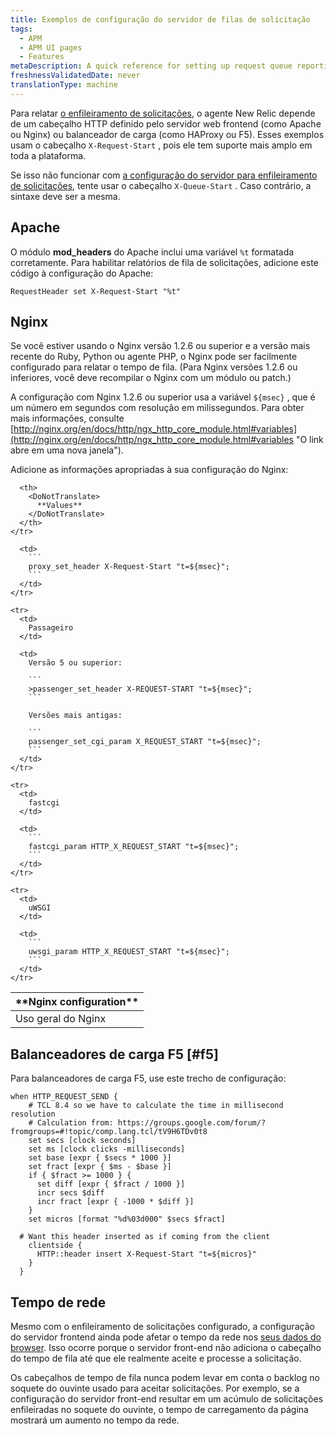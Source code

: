 ```yaml
---
title: Exemplos de configuração do servidor de filas de solicitação
tags:
  - APM
  - APM UI pages
  - Features
metaDescription: A quick reference for setting up request queue reporting in New Relic for your server.
freshnessValidatedDate: never
translationType: machine
---
```


Para relatar [o enfileiramento de solicitações](/docs/apm/other-features/request-queueing/request-queuing-tracking-frontend-time), o agente New Relic depende de um cabeçalho HTTP definido pelo servidor web frontend (como Apache ou Nginx) ou balanceador de carga (como HAProxy ou F5). Esses exemplos usam o cabeçalho `X-Request-Start` , pois ele tem suporte mais amplo em toda a plataforma.

Se isso não funcionar com [a configuração do servidor para enfileiramento de solicitações](/docs/apm/applications-menu/features/configure-request-queue-reporting), tente usar o cabeçalho `X-Queue-Start` . Caso contrário, a sintaxe deve ser a mesma.

## Apache

O módulo <DoNotTranslate>**mod_headers**</DoNotTranslate> do Apache inclui uma variável `%t` formatada corretamente. Para habilitar relatórios de fila de solicitações, adicione este código à configuração do Apache:

```
RequestHeader set X-Request-Start "%t"
```

## Nginx

Se você estiver usando o Nginx versão 1.2.6 ou superior e a versão mais recente do Ruby, Python ou agente PHP, o Nginx pode ser facilmente configurado para relatar o tempo de fila. (Para Nginx versões 1.2.6 ou inferiores, você deve recompilar o Nginx com um módulo ou patch.)

A configuração com Nginx 1.2.6 ou superior usa a variável `${msec}` , que é um número em segundos com resolução em milissegundos. Para obter mais informações, consulte [http://nginx.org/en/docs/http/ngx_http_core_module.html#variables](http://nginx.org/en/docs/http/ngx_http_core_module.html#variables "O link abre em uma nova janela").

Adicione as informações apropriadas à sua configuração do Nginx:

<table>
  <thead>
    <tr>
      <th width={200}>
        <DoNotTranslate>
          **Nginx configuration**
        </DoNotTranslate>
      </th>

      <th>
        <DoNotTranslate>
          **Values**
        </DoNotTranslate>
      </th>
    </tr>
  </thead>

  <tbody>
    <tr>
      <td>
        Uso geral do Nginx
      </td>

      <td>
        ```
        proxy_set_header X-Request-Start "t=${msec}";
        ```
      </td>
    </tr>

    <tr>
      <td>
        Passageiro
      </td>

      <td>
        Versão 5 ou superior:

        ```
        >passenger_set_header X-REQUEST-START "t=${msec}";
        ```

        Versões mais antigas:

        ```
        passenger_set_cgi_param X_REQUEST_START "t=${msec}";
        ```
      </td>
    </tr>

    <tr>
      <td>
        fastcgi
      </td>

      <td>
        ```
        fastcgi_param HTTP_X_REQUEST_START "t=${msec}";
        ```
      </td>
    </tr>

    <tr>
      <td>
        uWSGI
      </td>

      <td>
        ```
        uwsgi_param HTTP_X_REQUEST_START "t=${msec}";
        ```
      </td>
    </tr>
  </tbody>
</table>

## Balanceadores de carga F5 [#f5]

Para balanceadores de carga F5, use este trecho de configuração:

```
when HTTP_REQUEST_SEND {
    # TCL 8.4 so we have to calculate the time in millisecond resolution
    # Calculation from: https://groups.google.com/forum/?  fromgroups=#!topic/comp.lang.tcl/tV9H6TDv0t8
    set secs [clock seconds]
    set ms [clock clicks -milliseconds]
    set base [expr { $secs * 1000 }]
    set fract [expr { $ms - $base }]
    if { $fract >= 1000 } {
      set diff [expr { $fract / 1000 }]
      incr secs $diff
      incr fract [expr { -1000 * $diff }]
    }
    set micros [format "%d%03d000" $secs $fract]

  # Want this header inserted as if coming from the client
    clientside {
      HTTP::header insert X-Request-Start "t=${micros}"
    }
  }
```

## Tempo de rede

Mesmo com o enfileiramento de solicitações configurado, a configuração do servidor frontend ainda pode afetar o tempo da rede nos [seus dados do browser](/docs/browser/new-relic-browser/page-load-timing-resources/page-load-timing-process). Isso ocorre porque o servidor front-end não adiciona o cabeçalho do tempo de fila até que ele realmente aceite e processe a solicitação.

Os cabeçalhos de tempo de fila nunca podem levar em conta o backlog no soquete do ouvinte usado para aceitar solicitações. Por exemplo, se a configuração do servidor front-end resultar em um acúmulo de solicitações enfileiradas no soquete do ouvinte, o tempo de carregamento da página mostrará um aumento no tempo da rede.